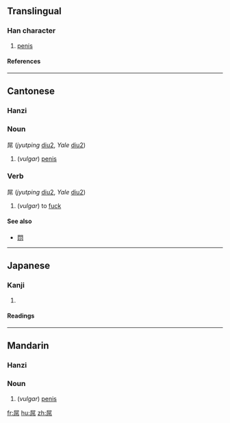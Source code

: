 ==Translingual==
===Han character===
{{Han char|rn=44|rad=尸|as=06|sn=9|four=7722<sub>7</sub>|canj=尸口中月 (SRLB)}}
# [[penis]]
====References====
{{Han ref|kx=0301.210|dkj=07685|dj=0598.120|hdz=20972.020|uh=5C4C|ud=23628|bh=CE78|bd=52856}}

----
==Cantonese==
===Hanzi===
{{yue-hanzi|jyut=[[diu2]]|y=[[diu2]]}}

===Noun===
屌 (''jyutping'' [[diu2]], ''Yale'' [[diu2]])

# (''vulgar'') [[penis]]

===Verb===
屌 (''jyutping'' [[diu2]], ''Yale'' [[diu2]])

# (''vulgar'') to [[fuck]]

====See also====
*[[𨳒]]

----
==Japanese==
===Kanji===
{{ja-kanji|grade=9|rs=尸06}}
# {{defn|Japanese}}
====Readings====
{{ja-readings|on=[[ちょう]] (chō)|kun=}}

----
==Mandarin==
===Hanzi===
{{cmn-hanzi|pin=[[diǎo]] (diao3)|wg=tiao<sup>3</sup>}}

===Noun===
{{cmn-noun|ts|pin=diǎo|pint=diao3|rs=尸06}}
# (''vulgar'') [[penis]]

[[fr:屌]]
[[hu:屌]]
[[zh:屌]]